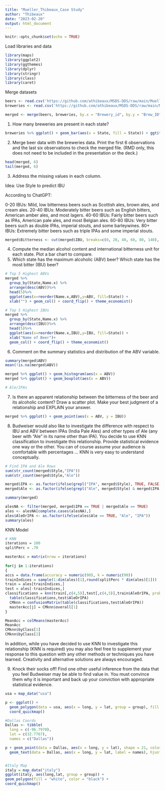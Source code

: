 ---
title: "Mueller_Thibeaux_Case Study"
author: "Thibeaux"
date: "2023-02-20"
output: html_document
---

```{r setup, include=FALSE}
knitr::opts_chunk$set(echo = TRUE)
```
Load libraries and data
```{r}
library(maps)
library(ggplot2)
library(ggthemes)
library(dplyr)
library(stringr)
library(class)
library(caret)
```
Merge datasets
```{r}
beers <- read.csv('https://github.com/athibeaux/MSDS-DDS/raw/main/Mueller%20Thibeaux%20Case%20Study/Beers.csv', header = TRUE, fill = TRUE)
breweries <- read.csv('https://github.com/athibeaux/MSDS-DDS/raw/main/Mueller%20Thibeaux%20Case%20Study/Breweries.csv', header = TRUE, fill = TRUE)

merged <- merge(beers, breweries, by.x = "Brewery_id", by.y = "Brew_ID")
```

1.	How many breweries are present in each state?
```{r}
breweries %>% ggplot() + geom_bar(aes(x = State, fill = State)) + ggtitle("Count of Breweries by State")
```
2.	Merge beer data with the breweries data. Print the first 6 observations and the last six observations to check the merged file.  (RMD only, this does not need to be included in the presentation or the deck.)
```{r}
head(merged, 6)
tail(merged, 6)
```
3.	Address the missing values in each column.

Idea: Use Style to predict IBU

According to ChatGPT:

0-20 IBUs: Mild, low bitterness beers such as Scottish ales, brown ales, and cream ales.
20-40 IBUs: Moderately bitter beers such as English bitters, American amber ales, and most lagers.
40-60 IBUs: Fairly bitter beers such as IPAs, American pale ales, and most Belgian ales.
60-80 IBUs: Very bitter beers such as double IPAs, imperial stouts, and some barleywines.
80+ IBUs: Extremely bitter beers such as triple IPAs and some imperial stouts.
```{r}
merged$Bitterness <- cut(merged$IBU, breaks=c(0, 20, 40, 60, 80, 140), labels=c('Mild', 'Moderately Bitter', 'Fairly Bitter', 'Very Bitter', 'Extremely Bitter'))

```

4.	Compute the median alcohol content and international bitterness unit for each state. Plot a bar chart to compare.
5.	Which state has the maximum alcoholic (ABV) beer? Which state has the most bitter (IBU) beer?
```{r}
# Top 5 Highest ABVs
merged %>% 
  group_by(State,Name.x) %>%
  arrange(desc(ABV))%>%
  head(5)%>%
  ggplot(aes(x=reorder(Name.x,ABV),y=ABV, fill=State)) +
  xlab("") + geom_col() + coord_flip() + theme_economist()

# Top 5 Highest IBUs
merged %>% 
  group_by(State,Name.x) %>%
  arrange(desc(IBU))%>%
  head(5)%>%
  ggplot(aes(x=reorder(Name.x,IBU),y=IBU, fill=State)) +
  xlab("Name of Beer")+
  geom_col() + coord_flip() + theme_economist()
```
6.	Comment on the summary statistics and distribution of the ABV variable.
```{r}
summary(merged$ABV)
mean(!is.na(merged$ABV))

merged %>% ggplot() + geom_histogram(aes(x = ABV))
merged %>% ggplot() + geom_boxplot(aes(x = ABV))

# Ale/IPAs

```
7.	Is there an apparent relationship between the bitterness of the beer and its alcoholic content? Draw a scatter plot.  Make your best judgment of a relationship and EXPLAIN your answer.
```{r}
merged %>% ggplot() + geom_point(aes(x = ABV, y = IBU))
```
8.	Budweiser would also like to investigate the difference with respect to IBU and ABV between IPAs (India Pale Ales) and other types of Ale (any beer with “Ale” in its name other than IPA).  You decide to use KNN classification to investigate this relationship.  Provide statistical evidence one way or the other. You can of course assume your audience is comfortable with percentages … KNN is very easy to understand conceptually.
```{r}
# Find IPA and Ale Rows
sum(str_count(merged$Style,"IPA"))
sum(str_count(merged$Style,"Ale"))

merged$IPA <- as.factor(ifelse(grepl("IPA", merged$Style), TRUE, FALSE))
merged$Ale <- as.factor(ifelse(grepl("Ale", merged$Style) & merged$IPA == FALSE, TRUE, FALSE))

summary(merged)

alesNA <- filter(merged, merged$IPA == TRUE | merged$Ale == TRUE)
ales <- alesNA[complete.cases(alesNA),]
ales$AleOrIPA <- as.factor(ifelse(ales$Ale == TRUE, "Ale", "IPA"))
summary(ales)
```
KNN Model
```{r}
# KNN
iterations = 100
splitPerc = .70

masterAcc = matrix(nrow = iterations)
  
for(j in 1:iterations)
{
accs = data.frame(accuracy = numeric(90), k = numeric(90))
trainIndices = sample(1:dim(ales)[1],round(splitPerc * dim(ales)[1]))
train = ales[trainIndices,]
test = ales[-trainIndices,]
classifications = knn(train[,c(4,5)],test[,c(4,5)],train$AleOrIPA, prob = TRUE, k = 30)
  table(classifications,test$AleOrIPA)
  CMknn = confusionMatrix(table(classifications,test$AleOrIPA))
  masterAcc[j] = CMknn$overall[1]
}

MeanAcc = colMeans(masterAcc)
MeanAcc
CMknn$byClass[1]
CMknn$byClass[2]
```
In addition, while you have decided to use KNN to investigate this relationship (KNN is required) you may also feel free to supplement your response to this question with any other methods or techniques you have learned.  Creativity and alternative solutions are always encouraged.  

9.	Knock their socks off!  Find one other useful inference from the data that you feel Budweiser may be able to find value in.  You must convince them why it is important and back up your conviction with appropriate statistical evidence. 


```{r}
usa = map_data("usa")

p <- ggplot() + 
  geom_polygon(data = usa, aes(x = long, y = lat, group = group), fill = "blue", color = "black") + 
  coord_quickmap()

#Dallas Coords
Dallas <- tibble(
  long = c(-96.7970),
  lat = c(32.7767),
  names = c("Dallas")) 

p + geom_point(data = Dallas, aes(x = long, y = lat), shape = 21, color = "black", fill = "yellow", size = 5) +
  geom_text(data = Dallas, aes(x = long, y = lat, label = names), hjust = 0, nudge_x = 1, color = "white")


#Italy Map
italy = map_data("italy")
ggplot(italy, aes(long,lat, group = group)) + 
geom_polygon(fill = "white", color = "black") +
coord_quickmap()
```